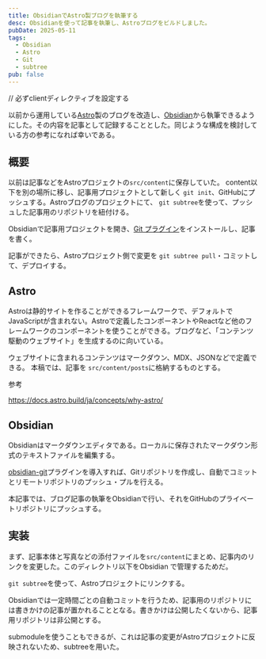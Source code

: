 ```yaml
---
title: ObsidianでAstro製ブログを執筆する
desc: Obsidianを使って記事を執筆し、Astroブログをビルドしました。
pubDate: 2025-05-11
tags:
  - Obsidian
  - Astro
  - Git
  - subtree
pub: false
---
```


// 必ずclientディレクティブを設定する

以前から運用している[Astro](https://astro.build/)製のブログを改造し、[Obsidian](https://obsidian.md/)から執筆できるようにした。その内容を記事として記録することとした。同じような構成を検討している方の参考になれば幸いである。

## 概要

以前は記事などをAstroプロジェクトの`src/content`に保存していた。
content以下を別の場所に移し、記事用プロジェクトとして新しく `git init`、GitHubにプッシュする。Astroブログのプロジェクトにて、 `git subtree`を使って、プッシュした記事用のリポジトリを紐付ける。

Obsidianで記事用プロジェクトを開き、[Git プラグイン](https://github.com/Vinzent03/obsidian-git)をインストールし、記事を書く。

記事ができたら、Astroプロジェクト側で変更を `git subtree pull`・コミットして、デプロイする。

## Astro

Astroは静的サイトを作ることができるフレームワークで、デフォルトでJavaScriptが含まれない。Astroで定義したコンポーネントやReactなど他のフレームワークのコンポーネントを使うことができる。ブログなど、「コンテンツ駆動のウェブサイト」を生成するのに向いている。　

ウェブサイトに含まれるコンテンツはマークダウン、MDX、JSONなどで定義できる。
本稿では、記事を `src/content/posts`に格納するものとする。

参考

https://docs.astro.build/ja/concepts/why-astro/

## Obsidian

Obsidianはマークダウンエディタである。ローカルに保存されたマークダウン形式のテキストファイルを編集する。

[obsidian-git](https://github.com/Vinzent03/obsidian-git)プラグインを導入すれば、Gitリポジトリを作成し、自動でコミットとリモートリポジトリのプッシュ・プルを行える。

本記事では、ブログ記事の執筆をObsidianで行い、それをGitHubのプライベートリポジトリにプッシュする。
## 実装

まず、記事本体と写真などの添付ファイルを`src/content`にまとめ、記事内のリンクを変更した。このディレクトリ以下をObsidian で管理するためだ。

`git subtree`を使って、Astroプロジェクトにリンクする。

Obsidianでは一定時間ごとの自動コミットを行うため、記事用のリポジトリには書きかけの記事が置かれることとなる。書きかけは公開したくないから、記事用リポジトリは非公開とする。

submoduleを使うこともできるが、これは記事の変更がAstroプロジェクトに反映されないため、subtreeを用いた。
